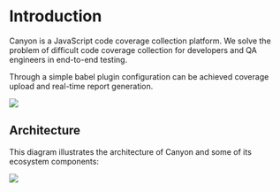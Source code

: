 # Introduction

Canyon is a JavaScript code coverage collection platform. We solve the problem of difficult code coverage collection for developers and QA engineers in end-to-end testing.

Through a simple babel plugin configuration can be achieved coverage upload and real-time report generation.

![](../../../public/img.png)

## Architecture

This diagram illustrates the architecture of Canyon and some of its ecosystem components:

![](/architecture.png)